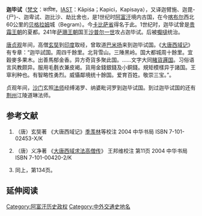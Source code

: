 '''迦毕试'''（[[梵文|梵文]]：कापिश，[[IAST|IAST]]：Kāpiśa；Kapici，Kapisaya），又译迦臂施、迦毘-{尸}-、迦卑试、迦比沙、劫比舍也，是1世纪时[[阿富汗|阿富汗]]境内古国，在今[[喀布尔|喀布尔]]西北60公里的[[贝格拉姆|贝格拉姆]]城（Begram）。今[[卡比萨省|卡比萨省]]得名于此。1世纪时，迦毕试曾是[[贵霜王朝|贵霜王朝]]的夏都。241年[[萨珊王朝|萨珊王朝]]国王[[沙普尔一世|沙普尔一世]]攻占迦毕试。后被[[嚈噠|嚈噠]]统治。

[[唐朝|唐]][[貞觀_(唐朝)|贞观]]年间，高僧[[玄奘|玄奘]]到[[印度|印度]]取经，曾取道[[巴米扬|巴米扬]]来到迦毕试国。《[[大唐西域记|大唐西域记]]》有专章：“迦毕試国。周四千餘里。北背雪山。三陲黑岭。国大都城周十餘里。宜穀麥多果木。出善馬郁金香。异方奇貨多聚此国。……文字大同[[吐火罗|睹貨邏国]]。习俗语言风教颇异。服用毛氎衣兼皮褐。貨用金錢銀錢及小銅錢。規矩模樣异于諸国。王窣利种也。有智略性勇烈。威懾鄰境统十餘国。爱育百姓。敬崇三宝。”{{ref|xuanzang}}。

贞观年间，[[沙门|沙门]]玄照[[法师|法师]]经缚渴罗、纳婆毗诃罗到迦毕试国。{{ref|yijing1}}到过迦毕试国的还有[[荆州|荆州]]江陵道琳法师。{{ref|yijing2}}

== 参考文献 ==
<div class="references-small">
<references />
</div>
# {{note|xuanzang}} （唐）玄奘著 《大唐西域记》[[季羡林|季羡林]]等校注 2004 中华书局 ISBN 7-101-02453-X/K
# {{note|yijing1}}  （唐）义净著 《[[大唐西域求法高僧传|大唐西域求法高僧传]]》 王邦维校注 第11页 2004 中华书局 ISBN 7-101-00420-2/K
# {{note|yijing2}} 同上，第134页。

== 延伸阅读 ==
{{Wikisource further reading}}

[[Category:阿富汗历史政权|Category:阿富汗历史政权]]
[[Category:中外交通史地名|Category:中外交通史地名]]